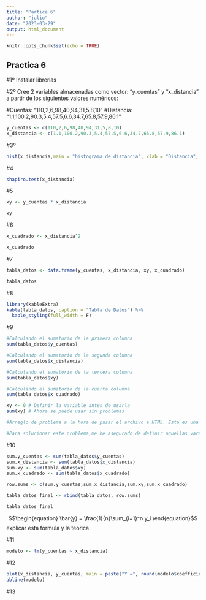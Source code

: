 ```yaml
---
title: "Partica 6"
author: "julio"
date: "2023-03-29"
output: html_document
---
```


```r
knitr::opts_chunk$set(echo = TRUE)
```

## Practica 6

#1º Instalar librerias 



#2º Cree 2 variables almacenadas como vector: “y_cuentas” y “x_distancia” a partir de los siguientes valores numéricos:  

#Cuentas: “110,2,6,98,40,94,31,5,8,10” 
#Distancia: “1.1,100.2,90.3,5.4,57.5,6.6,34.7,65.8,57.9,86.1”

```r
y_cuentas <- c(110,2,6,98,40,94,31,5,8,10)
x_distancia <- c(1.1,100.2,90.3,5.4,57.5,6.6,34.7,65.8,57.9,86.1)
```

#3º
```r
hist(x_distancia,main = "histograma de distancia", xlab = "Distancia", ylab = "Frecuencia")
```

#4
```r
shapiro.test(x_distancia)
```
#5
```r

xy <- y_cuentas * x_distancia

xy

```
#6
```r
x_cuadrado <- x_distancia^2

x_cuadrado
```
#7
```r
tabla_datos <- data.frame(y_cuentas, x_distancia, xy, x_cuadrado)

tabla_datos

```
#8
```r
library(kableExtra)
kable(tabla_datos, caption = "Tabla de Datos") %>%
  kable_styling(full_width = F)

```

#9
```r
#Calculando el sumatorio de la primera columna
sum(tabla_datos$y_cuentas)

#Calculando el sumatorio de la segunda columna
sum(tabla_datos$x_distancia)

#Calculando el sumatorio de la tercera columna
sum(tabla_datos$xy)

#Calculando el sumatorio de la cuarta columna
sum(tabla_datos$x_cuadrado)
```
```r
xy <- 0 # Definir la variable antes de usarla 
sum(xy) # Ahora se puede usar sin problemas

#Arreglo de problema a la hora de pasar el archivo a HTML. Esta es una solución.

#Para solucionar este problema,me he asegurado de definir aquellas varables que estoy usando.
```

#10

```r
sum.y_cuentas <- sum(tabla_datos$y_cuentas)
sum.x_distancia <- sum(tabla_datos$x_distancia)
sum.xy <- sum(tabla_datos$xy)
sum.x_cuadrado <- sum(tabla_datos$x_cuadrado)

row.sums <- c(sum.y_cuentas,sum.x_distancia,sum.xy,sum.x_cuadrado)

tabla_datos_final <- rbind(tabla_datos, row.sums)

tabla_datos_final

```

$$\begin{equation}
\bar{y} = \frac{1}{n}\sum_{i=1}^n y_i
\end{equation}$$
explicar esta formula y la teorica 

#11

```r
modelo <- lm(y_cuentas ~ x_distancia)

```

#12

```r
plot(x_distancia, y_cuentas, main = paste("Y =", round(modelo$coefficients[2],4),"* X + ", round(modelo$coefficients[1],4)), xlab = "Distancia", ylab = "Cuentas")
abline(modelo)
```

#13





